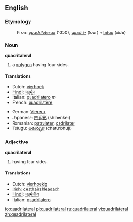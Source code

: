 ==English==
===Etymology===
: From {{L.}} ''[[quadrilaterus]]'' (1650), [[quadri-]] (four) + [[latus]] (side)
===Noun===
{{Wikipedia}}
'''quadritaleral'''
# a [[polygon]] having four sides.

====Translations====
{{top}}
*Dutch: [[vierhoek]]
*[[Hindi]]: [[चतुर्भुज]] 
*Italian: [[quadrilatero]] ''m''
*French: [[quadrilatère]]
{{mid}}
*German: [[Viereck]]
*Japanese: [[四辺形]] (shihenkei)
*Romanian: [[patrulater]], [[cadrilater]]
*Telugu: [[చతుర్భుజి]] (chaturbhuji)
{{bottom}}

===Adjective===
'''quadrilateral'''
# having four sides.

====Translations====
*Dutch: [[vierhoekig]]
*[[Irish]]: [[ceathairshleasach]]
*[[Hindi]]: [[चतुर्भुजीय]]
*Italian: [[quadrilatero]]

[[io:quadrilateral]]
[[pl:quadrilateral]]
[[ru:quadrilateral]]
[[vi:quadrilateral]]
[[zh:quadrilateral]]